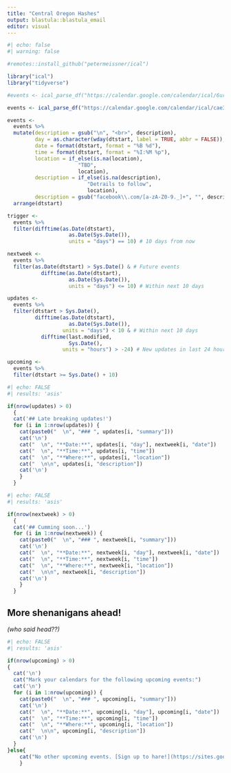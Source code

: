 ```yaml
---
title: "Central Oregon Hashes"
output: blastula::blastula_email
editor: visual
---
```


```r
#| echo: false
#| warning: false

#remotes::install_github("petermeissner/ical")

library("ical")
library("tidyverse")

#events <- ical_parse_df("https://calendar.google.com/calendar/ical/6ureum96qhgf13kj820i61ovq8%40group.calendar.google.com/public/basic.ics")

events <- ical_parse_df("https://calendar.google.com/calendar/ical/cae3r4u2uhucmmi9rvq5eu6obg%40group.calendar.google.com/public/basic.ics")

events <- 
  events %>%
  mutate(description = gsub("\n", "<br>", description),
         day = as.character(wday(dtstart, label = TRUE, abbr = FALSE)),
         date = format(dtstart, format = "%B %d"),
         time = format(dtstart, format = "%I:%M %p"),
         location = if_else(is.na(location),
                       "TBD",
                       location),
         description = if_else(is.na(description), 
                          "Detrails to follow", 
                          location),
         description = gsub("facebook\\.com/[a-zA-Z0-9._]+", "", description)) %>%
  arrange(dtstart)

trigger <- 
  events %>%
  filter(difftime(as.Date(dtstart), 
                    as.Date(Sys.Date()), 
                    units = "days") == 10) # 10 days from now

nextweek <- 
  events %>%
  filter(as.Date(dtstart) > Sys.Date() & # Future events
           difftime(as.Date(dtstart), 
                    as.Date(Sys.Date()), 
                    units = "days") <= 10) # Within next 10 days

updates <- 
  events %>%
  filter(dtstart > Sys.Date(),
         difftime(as.Date(dtstart), 
                    as.Date(Sys.Date()),
                  units = "days") < 10 & # Within next 10 days
           difftime(last.modified, 
                    Sys.Date(),
                  units = "hours") > -24) # New updates in last 24 hours

upcoming <- 
  events %>%
  filter(dtstart >= Sys.Date() + 10) 
```


```r
#| echo: FALSE
#| results: 'asis'

if(nrow(updates) > 0)
  {
  cat('## Late breaking updates!')
  for (i in 1:nrow(updates)) {
    cat(paste0("  \n", "### ", updates[i, "summary"]))
    cat('\n')
    cat("  \n", "**Date:**", updates[i, "day"], nextweek[i, "date"])
    cat("  \n", "**Time:**", updates[i, "time"])
    cat("  \n", "**Where:**", updates[i, "location"])
    cat("  \n\n", updates[i, "description"])
    cat('\n')
    }
  }
```

```r
#| echo: FALSE
#| results: 'asis'

if(nrow(nextweek) > 0) 
  {
  cat('## Cumming soon...')
  for (i in 1:nrow(nextweek)) {
    cat(paste0("  \n", "### ", nextweek[i, "summary"]))
    cat('\n')
    cat("  \n", "**Date:**", nextweek[i, "day"], nextweek[i, "date"])
    cat("  \n", "**Time:**", nextweek[i, "time"])
    cat("  \n", "**Where:**", nextweek[i, "location"])
    cat("  \n\n", nextweek[i, "description"])
    cat('\n')
    }
  }
```

## More shenanigans ahead!
*(who said head??)*

```r
#| echo: FALSE
#| results: 'asis'

if(nrow(upcoming) > 0)
{
  cat('\n')
  cat("Mark your calendars for the following upcoming events:")
  cat('\n')
  for (i in 1:nrow(upcoming)) {
    cat(paste0("  \n", "### ", upcoming[i, "summary"]))
    cat('\n')
    cat("  \n", "**Date:**", upcoming[i, "day"], upcoming[i, "date"])
    cat("  \n", "**Time:**", upcoming[i, "time"])
    cat("  \n", "**Where:**", upcoming[i, "location"])
    cat("  \n\n", upcoming[i, "description"])
    cat('\n')
  }
}else{
    cat("No other upcoming events. [Sign up to hare!](https://sites.google.com/site/centraloregonhhh/home)")
    }
```
